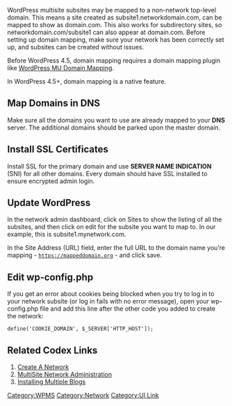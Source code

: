 WordPress multisite subsites may be mapped to a non-network top-level domain. This means a site created as subsite1.networkdomain.com, can be mapped to show as domain.com. This also works for subdirectory sites, so networkdomain.com/subsite1 can also appear at domain.com.  Before setting up domain mapping, make sure your network has been correctly set up, and subsites can be created without issues.

Before WordPress 4.5, domain mapping requires a domain mapping plugin like [https://wordpress.org/plugins/wordpress-mu-domain-mapping WordPress MU Domain Mapping]. 

In WordPress 4.5+, domain mapping is a native feature. 

== Map Domains in DNS ==

Make sure all the domains you want to use are already mapped to your '''DNS''' server. The additional domains should be parked upon the master domain.

== Install SSL Certificates ==

Install SSL for the primary domain and use '''SERVER NAME INDICATION''' (SNI) for all other domains. Every domain should have SSL installed to ensure encrypted admin login.

== Update WordPress==

In the network admin dashboard, click on Sites to show the listing of all the subsites, and then click on edit for the subsite you want to map to. In our example, this is subsite1.mynetwork.com.

In the Site Address (URL) field, enter the full URL to the domain name you’re mapping - <code>https://mappeddomain.org</code> - and click save.

==Edit wp-config.php==

If you get an error about cookies being blocked when you try to log in to your network subsite (or log in fails with no error message), open your wp-config.php file and add this line after the other code you added to create the network:

<code>define('COOKIE_DOMAIN', $_SERVER['HTTP_HOST']);</code>

==Related Codex Links==

# [[Create_A_Network|Create A Network]]
# [[Multisite_Network_Administration|MultiSite Network Administration]]
# [[Installing_Multiple_Blogs|Installing Multiple Blogs]]

[[Category:WPMS]]
[[Category:Network]]
[[Category:UI Link]]